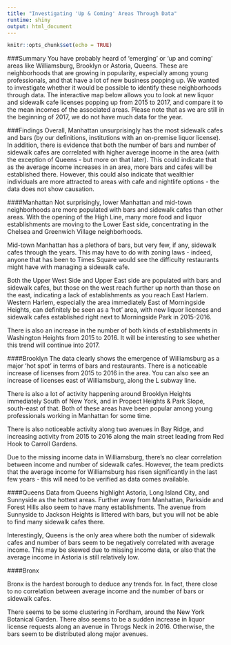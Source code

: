 ---
title: "Investigating 'Up & Coming' Areas Through Data"
runtime: shiny
output: html_document
---

```{r setup, include=FALSE}
knitr::opts_chunk$set(echo = TRUE)
```

###Summary
You have probably heard of 'emerging' or 'up and coming' areas like Williamsburg, Brooklyn or Astoria, Queens. These are neighborhoods that are growing in popularity, especially among young professionals, and that have a lot of new business popping up. We wanted to investigate whether it would be possible to identify these neighborhoods through data. The interactive map below allows you to look at new liquor and sidewalk cafe licenses popping up from 2015 to 2017, and compare it to the mean incomes of the associated areas. Please note that as we are still in the beginning of 2017, we do not have much data for the year.

###Findings
Overall, Manhattan unsurprisingly has the most sidewalk cafes and bars (by our definitions, institutions with an on-premise liquor license). In addition, there is evidence that both the number of bars and number of sidewalk cafes are correlated with higher average income in the area (with the exception of Queens - but more on that later). This could indicate that as the average income increases in an area, more bars and cafes will be established there. However, this could also indicate that wealthier individuals are more attracted to areas with cafe and nightlife options - the data does not show causation.

####Manhattan
Not surprisingly, lower Manhattan and mid-town neighborhoods are more populated with bars and sidewalk cafes than other areas. With the opening of the High Line, many more food and liquor establishments are moving to the Lower East side, concentrating in the Chelsea and Greenwich Village neighborhoods. 

Mid-town Manhattan has a plethora of bars, but very few, if any, sidewalk cafes through the years. This may have to do with zoning laws - indeed, anyone that has been to Times Square would see the difficulty restaurants might have with managing a sidewalk cafe.  

Both the Upper West Side and Upper East side are populated with bars and sidewalk cafes, but those on the west reach further up north than those on the east, indicating a lack of establishments as you reach East Harlem. Western Harlem, especially the area immediately East of Morningside Heights, can definitely be seen as a 'hot' area, with new liquor licenses and sidewalk cafes established right next to Morningside Park in 2015-2016.

There is also an increase in the number of both kinds of establishments in Washington Heights from 2015 to 2016. It will be interesting to see whether this trend will continue into 2017.

####Brooklyn
The data clearly shows the emergence of Williamsburg as a major 'hot spot' in terms of bars and restaurants. There is a noticeable increase of licenses from 2015 to 2016 in the area. You can also see an increase of licenses east of Williamsburg, along the L subway line.

There is also a lot of activity happening around Brooklyn Heights immediately South of New York, and in Propect Heights & Park Slope, south-east of that. Both of these areas have been popular among young professionals working in Manhattan for some time.

There is also noticeable activity along two avenues in Bay Ridge, and increasing activity from 2015 to 2016 along the main street leading from Red Hook to Carroll Gardens. 

Due to the missing income data in Williamsburg, there's no clear correlation between income and number of sidewalk cafes. However, the team predicts that the average income for Williamsburg has risen significantly in the last few years - this will need to be verified as data comes available.

####Queens
Data from Queens highlight Astoria, Long Island City, and Sunnyside as the hottest areas. Further away from Manhattan, Parkside and Forest Hills also seem to have many establishments. The avenue from Sunnyside to Jackson Heights is littered with bars, but you will not be able to find many sidewalk cafes there.

Interestingly, Queens is the only area where both the number of sidewalk cafes and number of bars seem to be negatively correlated with average income. This may be skewed due to missing income data, or also that the average income in Astoria is still relatively low.

####Bronx

Bronx is the hardest borough to deduce any trends for. In fact, there close to no correlation between average income and the number of bars or sidewalk cafes. 

There seems to be some clustering in Fordham, around the New York Botanical Garden. There also seems to be a sudden increase in liquor license requests along an avenue in Throgs Neck in 2016. Otherwise, the bars seem to be distributed along major avenues.

